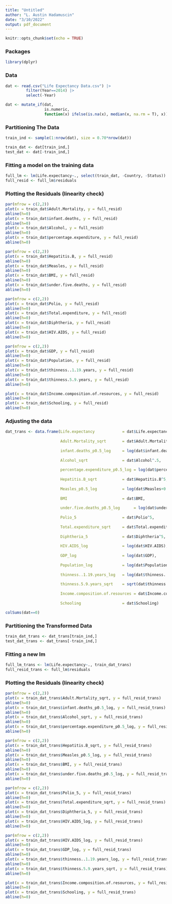 ```yaml
---
title: "Untitled"
author: "L. Austin Hadamuscin"
date: "3/10/2022"
output: pdf_document
---
```


```r
knitr::opts_chunk$set(echo = TRUE)
```


### Packages
```r
library(dplyr)
```


### Data
```r
dat <- read.csv("Life Expectancy Data.csv") |>
         filter(Year==2014) |>
         select(-Year)

dat <- mutate_if(dat,
                 is.numeric,
                 function(x) ifelse(is.na(x), median(x, na.rm = T), x))
```

### Partitioning The Data
```r
train_ind <- sample(1:nrow(dat), size = 0.70*nrow(dat))

train_dat <- dat[train_ind,]
test_dat <- dat[-train_ind,]
```


### Fitting a model on the training data
```r
full_lm <- lm(Life.expectancy~., select(train_dat, -Country, -Status))
full_resid <- full_lm$residuals
```

### Plotting the Residuals (linearity check)
```r
par(mfrow = c(2,2))
plot(x = train_dat$Adult.Mortality, y = full_resid)
abline(h=0)
plot(x = train_dat$infant.deaths, y = full_resid)
abline(h=0)
plot(x = train_dat$Alcohol, y = full_resid)
abline(h=0)
plot(x = train_dat$percentage.expenditure, y = full_resid)
abline(h=0)
```


```r
par(mfrow = c(2,2))
plot(x = train_dat$Hepatitis.B, y = full_resid)
abline(h=0)
plot(x = train_dat$Measles, y = full_resid)
abline(h=0)
plot(x = train_dat$BMI, y = full_resid)
abline(h=0)
plot(x = train_dat$under.five.deaths, y = full_resid)
abline(h=0)
```


```r
par(mfrow = c(2,2))
plot(x = train_dat$Polio, y = full_resid)
abline(h=0)
plot(x = train_dat$Total.expenditure, y = full_resid)
abline(h=0)
plot(x = train_dat$Diphtheria, y = full_resid)
abline(h=0)
plot(x = train_dat$HIV.AIDS, y = full_resid)
abline(h=0)
```


```r
par(mfrow = c(2,2))
plot(x = train_dat$GDP, y = full_resid)
abline(h=0)
plot(x = train_dat$Population, y = full_resid)
abline(h=0)
plot(x = train_dat$thinness..1.19.years, y = full_resid)
abline(h=0)
plot(x = train_dat$thinness.5.9.years, y = full_resid)
abline(h=0)
```


```r
plot(x = train_dat$Income.composition.of.resources, y = full_resid)
abline(h=0)
plot(x = train_dat$Schooling, y = full_resid)
abline(h=0)
```


### Adjusting the data

```r
dat_trans <- data.frame(Life.expectancy            = dat$Life.expectancy,
                        
                        Adult.Mortality_sqrt       = dat$Adult.Mortality^0.5,
                        
                        infant.deaths_p0.5_log     = log(dat$infant.deaths+0.5),
                        
                        Alcohol_sqrt               = dat$Alcohol^.5,
                        
                        percentage.expenditure_p0.5_log = log(dat$percentage.expenditure+0.5),
                        
                        Hepatitis.B_sqrt           = dat$Hepatitis.B^5,
                        
                        Measles_p0.5_log           = log(dat$Measles+0.5),
                        
                        BMI                        = dat$BMI,
                        
                        under.five.deaths_p0.5_log      = log(dat$under.five.deaths+0.5),
                        
                        Polio_5                    = dat$Polio^5,
                        
                        Total.expenditure_sqrt     = dat$Total.expenditure^.5,
                        
                        Diphtheria_5               = dat$Diphtheria^5,
                        
                        HIV.AIDS_log               = log(dat$HIV.AIDS),
                        
                        GDP_log                    = log(dat$GDP),
                        
                        Population_log             = log(dat$Population),
                        
                        thinness..1.19.years_log   = log(dat$thinness..1.19.years),
                        
                        thinness.5.9.years_sqrt    = sqrt(dat$thinness.5.9.years),
                        
                        Income.composition.of.resources = dat$Income.composition.of.resources,
                        
                        Schooling                  = dat$Schooling)

colSums(dat==0)

```

### Partitioning the Transformed Data
```r
train_dat_trans <- dat_trans[train_ind,]
test_dat_trans <- dat_trans[-train_ind,]
```

### Fitting a new lm
```r
full_lm_trans <- lm(Life.expectancy~., train_dat_trans)
full_resid_trans <- full_lm$residuals
```

### Plotting the Residuals (linearity check)
```r
par(mfrow = c(2,2))
plot(x = train_dat_trans$Adult.Mortality_sqrt, y = full_resid_trans)
abline(h=0)
plot(x = train_dat_trans$infant.deaths_p0.5_log, y = full_resid_trans)
abline(h=0)
plot(x = train_dat_trans$Alcohol_sqrt, y = full_resid_trans)
abline(h=0)
plot(x = train_dat_trans$percentage.expenditure_p0.5_log, y = full_resid_trans)
abline(h=0)
```


```r
par(mfrow = c(2,2))
plot(x = train_dat_trans$Hepatitis.B_sqrt, y = full_resid_trans)
abline(h=0)
plot(x = train_dat_trans$Measles_p0.5_log, y = full_resid_trans)
abline(h=0)
plot(x = train_dat_trans$BMI, y = full_resid_trans)
abline(h=0)
plot(x = train_dat_trans$under.five.deaths_p0.5_log, y = full_resid_trans)
abline(h=0)
```


```r
par(mfrow = c(2,2))
plot(x = train_dat_trans$Polio_5, y = full_resid_trans)
abline(h=0)
plot(x = train_dat_trans$Total.expenditure_sqrt, y = full_resid_trans)
abline(h=0)
plot(x = train_dat_trans$Diphtheria_5, y = full_resid_trans)
abline(h=0)
plot(x = train_dat_trans$HIV.AIDS_log, y = full_resid_trans)
abline(h=0)
```


```r
par(mfrow = c(2,2))
plot(x = train_dat_trans$HIV.AIDS_log, y = full_resid_trans)
abline(h=0)
plot(x = train_dat_trans$GDP_log, y = full_resid_trans)
abline(h=0)
plot(x = train_dat_trans$thinness..1.19.years_log, y = full_resid_trans)
abline(h=0)
plot(x = train_dat_trans$thinness.5.9.years_sqrt, y = full_resid_trans)
abline(h=0)
```


```r
plot(x = train_dat_trans$Income.composition.of.resources, y = full_resid_trans)
abline(h=0)
plot(x = train_dat_trans$Schooling, y = full_resid_trans)
abline(h=0) 
```